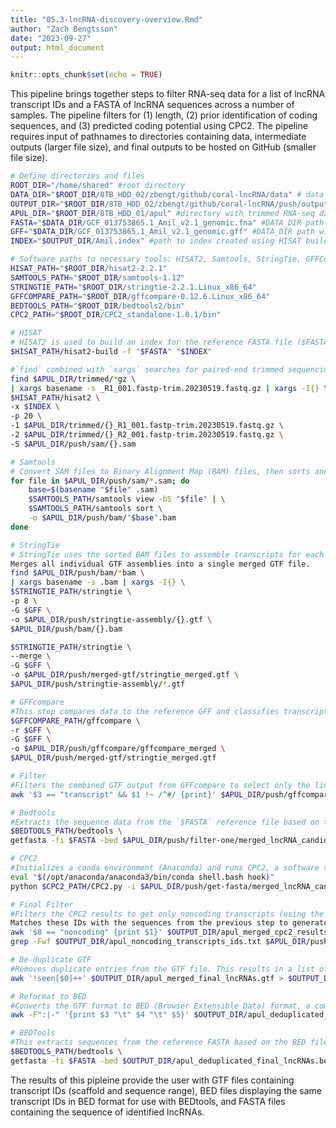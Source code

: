 ```yaml
---
title: "05.3-lncRNA-discovery-overview.Rmd"
author: "Zach Bengtsson"
date: "2023-09-27"
output: html_document
---
```


```r
knitr::opts_chunk$set(echo = TRUE)
```

This pipeline brings together steps to filter RNA-seq data for a list of lncRNA transcript IDs and a FASTA of lncRNA sequences across a number of samples. The pipeline filters for (1) length, (2) prior identification of coding sequences, and (3) predicted coding potential using CPC2. The pipeline requires input of pathnames to directories containing data, intermediate outputs (larger file size), and final outputs to be hosted on GitHub (smaller file size).  

```bash
# Define directories and files
ROOT_DIR="/home/shared" #root directory
DATA_DIR="$ROOT_DIR/8TB_HDD_02/zbengt/github/coral-lncRNA/data" # data directory with reference genome data
OUTPUT_DIR="$ROOT_DIR/8TB_HDD_02/zbengt/github/coral-lncRNA/push/output" #directory where final outputs output directory (smaller size files)
APUL_DIR="$ROOT_DIR/8TB_HDD_01/apul" #directory with trimmed RNA-seq data and directories to house larger intermediate processing files  
FASTA="$DATA_DIR/GCF_013753865.1_Amil_v2.1_genomic.fna" #DATA_DIR path with name of genomic fasta
GFF="$DATA_DIR/GCF_013753865.1_Amil_v2.1_genomic.gff" #DATA_DIR path with genomic gff
INDEX="$OUTPUT_DIR/Amil.index" #path to index created using HISAT build 

# Software paths to necessary tools: HISAT2, Samtools, StringTie, GFFCompare, Bedtools, and Coding Potential Calculator 2
HISAT_PATH="$ROOT_DIR/hisat2-2.2.1"
SAMTOOLS_PATH="$ROOT_DIR/samtools-1.12"
STRINGTIE_PATH="$ROOT_DIR/stringtie-2.2.1.Linux_x86_64"
GFFCOMPARE_PATH="$ROOT_DIR/gffcompare-0.12.6.Linux_x86_64"
BEDTOOLS_PATH="$ROOT_DIR/bedtools2/bin"
CPC2_PATH="$ROOT_DIR/CPC2_standalone-1.0.1/bin"

# HISAT
# HISAT2 is used to build an index for the reference FASTA file ($FASTA) with the output being $INDEX. You'll need this index to complete HISAT alignment in the next step.
$HISAT_PATH/hisat2-build -f "$FASTA" "$INDEX"

#`find` combined with `xargs` searches for paired-end trimmed sequencing files and aligns them to the created index using HISAT2. The resulting Sequence Alignment Map (SAM) files are stored in the $APUL_DIR/push/sam directory.
find $APUL_DIR/trimmed/*gz \
| xargs basename -s _R1_001.fastp-trim.20230519.fastq.gz | xargs -I{} \
$HISAT_PATH/hisat2 \
-x $INDEX \
-p 20 \
-1 $APUL_DIR/trimmed/{}_R1_001.fastp-trim.20230519.fastq.gz \
-2 $APUL_DIR/trimmed/{}_R2_001.fastp-trim.20230519.fastq.gz \
-S $APUL_DIR/push/sam/{}.sam

# Samtools
# Convert SAM files to Binary Alignment Map (BAM) files, then sorts and saves them in the $APUL_DIR/push/bam directory. BAM files save on storage and speed up the next step in processing.
for file in $APUL_DIR/push/sam/*.sam; do
    base=$(basename "$file" .sam)
    $SAMTOOLS_PATH/samtools view -bS "$file" | \
    $SAMTOOLS_PATH/samtools sort \
    -o $APUL_DIR/push/bam/"$base".bam
done

# StringTie
# StringTie uses the sorted BAM files to assemble transcripts for each sample, outputting them as GTF (Gene Transfer Format) files. And then merges all individual GTF assemblies into a single merged GTF file. This step extracts transcript information and merges GTFs from all samples--an important step in creating a canonical list of lncRNAs across all samples included in the pipeline.
Merges all individual GTF assemblies into a single merged GTF file.
find $APUL_DIR/push/bam/*bam \
| xargs basename -s .bam | xargs -I{} \
$STRINGTIE_PATH/stringtie \
-p 8 \
-G $GFF \
-o $APUL_DIR/push/stringtie-assembly/{}.gtf \
$APUL_DIR/push/bam/{}.bam

$STRINGTIE_PATH/stringtie \
--merge \
-G $GFF \
-o $APUL_DIR/push/merged-gtf/stringtie_merged.gtf \
$APUL_DIR/push/stringtie-assembly/*.gtf

# GFFcompare
#This step compares data to the reference GFF and classifies transcripts based on their similarity to the reference. This classifies known protein coding transcripts so that we can exclude them in the following filtration step, since we are only interested in non-coding transcripts.
$GFFCOMPARE_PATH/gffcompare \
-r $GFF \
-G $GFF \
-o $APUL_DIR/push/gffcompare/gffcompare_merged \
$APUL_DIR/push/merged-gtf/stringtie_merged.gtf

# Filter
#Filters the combined GTF output from GFFcompare to select only the lines representing "transcripts" and excluding lines starting with "#" (these are lines in the output format from GFFcompare that don't contain transcript information). This step further filters for a class code of "u", and keep only those with lengths greater than 199 bases. The "u' class code from the GFFcompare step is for "unknown" transcripts, that is those that are not previously annotated in our reference GFF as protein coding. The size filter of +200nt is a common filtering step for isolating lncRNAs.
awk '$3 == "transcript" && $1 !~ /^#/ {print}' $APUL_DIR/push/gffcompare/gffcompare_merged.combined.gtf | grep 'class_code "u"' | awk '$5 - $4 > 199 {print}' > $APUL_DIR/push/filter-one/merged_lncRNA_candidates.gtf

# Bedtools
#Extracts the sequence data from the `$FASTA` reference file based on the coordinates from the filtered GTF. The resulting sequences represent potential lncRNA candidates.
$BEDTOOLS_PATH/bedtools \
getfasta -fi $FASTA -bed $APUL_DIR/push/filter-one/merged_lncRNA_candidates.gtf -fo $APUL_DIR/push/get-fasta/merged_lncRNA_candidates.fasta -name -split

# CPC2
#Initializes a conda environment (Anaconda) and runs CPC2, a software to predict whether a transcript is coding or non-coding. The results are saved to the $OUTPUT_DIR. CPC2 uses ORF (Open Reading Frame) Analysis, Isometric Feature Mapping (Isomap), Sequence Homology, RNA Sequence Features, and Quality of Translation to assess coding potential and flag any transcripts we would want to exclude using the FASTA generated in the previous step.
eval "$(/opt/anaconda/anaconda3/bin/conda shell.bash hook)"
python $CPC2_PATH/CPC2.py -i $APUL_DIR/push/get-fasta/merged_lncRNA_candidates.fasta -o $OUTPUT_DIR/apul_merged_cpc2_results

# Final Filter
#Filters the CPC2 results to get only noncoding transcripts (using the class "noncoding" from the CPC2 results) and extracts their IDs and matches these IDs with the sequences from the previous step to generate a GTF of long noncoding transcripts.
Matches these IDs with the sequences from the previous step to generate a GTF of noncoding transcripts.
awk '$8 == "noncoding" {print $1}' $OUTPUT_DIR/apul_merged_cpc2_results.txt > $OUTPUT_DIR/apul_noncoding_transcripts_ids.txt
grep -Fwf $OUTPUT_DIR/apul_noncoding_transcripts_ids.txt $APUL_DIR/push/get-fasta/merged_lncRNA_candidates.fasta > $OUTPUT_DIR/apul_merged_final_lncRNAs.gtf

# De-duplicate GTF
#Removes duplicate entries from the GTF file. This results in a list of lncRNAs with transcript IDs that show scaffold and base range.
awk '!seen[$0]++' $OUTPUT_DIR/apul_merged_final_lncRNAs.gtf > $OUTPUT_DIR/apul_deduplicated_final_lncRNAs.gtf

# Reformat to BED
#Converts the GTF format to BED (Browser Extensible Data) format, a commonly used format for representing genomic intervals. This allows us to use bedtools to generate a FASTA of lncRNAs.
awk -F":|-" '{print $3 "\t" $4 "\t" $5}' $OUTPUT_DIR/apul_deduplicated_final_lncRNAs.gtf > $OUTPUT_DIR/apul_deduplicated_final_lncRNAs.bed

# BEDTools
#This extracts sequences from the reference FASTA based on the BED file's coordinates. The resulting sequences represent the final set of non-redundant lncRNAs.
$BEDTOOLS_PATH/bedtools \
getfasta -fi $FASTA -bed $OUTPUT_DIR/apul_deduplicated_final_lncRNAs.bed -fo $OUTPUT_DIR/apul_bedtools_lncRNAs.fasta -name
```

The results of this pipleine provide the user with GTF files containing transcript IDs (scaffold and sequence range), BED files displaying the same transcript IDs in BED format for use with BEDtools, and FASTA files containing the sequence of identified lncRNAs.